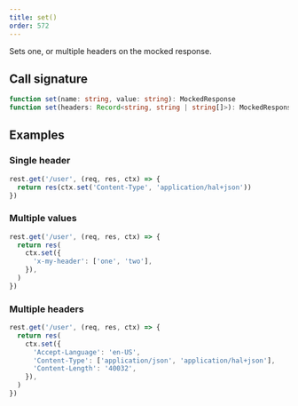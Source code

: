 ```yaml
---
title: set()
order: 572
---
```


Sets one, or multiple headers on the mocked response.

## Call signature

```ts
function set(name: string, value: string): MockedResponse
function set(headers: Record<string, string | string[]>): MockedResponse
```

## Examples

### Single header

```js showLineNumbers focusedLines=2
rest.get('/user', (req, res, ctx) => {
  return res(ctx.set('Content-Type', 'application/hal+json'))
})
```

### Multiple values

```js showLineNumbers focusedLines=3-5
rest.get('/user', (req, res, ctx) => {
  return res(
    ctx.set({
      'x-my-header': ['one', 'two'],
    }),
  )
})
```

### Multiple headers

```js showLineNumbers focusedLines=3-6
rest.get('/user', (req, res, ctx) => {
  return res(
    ctx.set({
      'Accept-Language': 'en-US',
      'Content-Type': ['application/json', 'application/hal+json'],
      'Content-Length': '40032',
    }),
  )
})
```
